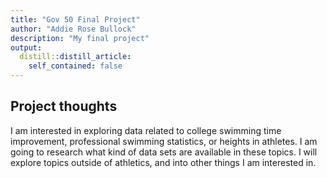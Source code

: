 ```yaml
---
title: "Gov 50 Final Project"
author: "Addie Rose Bullock"
description: "My final project"
output:
  distill::distill_article:
    self_contained: false
---
```




## Project thoughts

I am interested in exploring data related to college swimming time improvement, professional swimming statistics, or heights in athletes. I am going to research what kind of data sets are available in these topics. I  will explore topics outside of athletics, and into other things I am interested in. 

